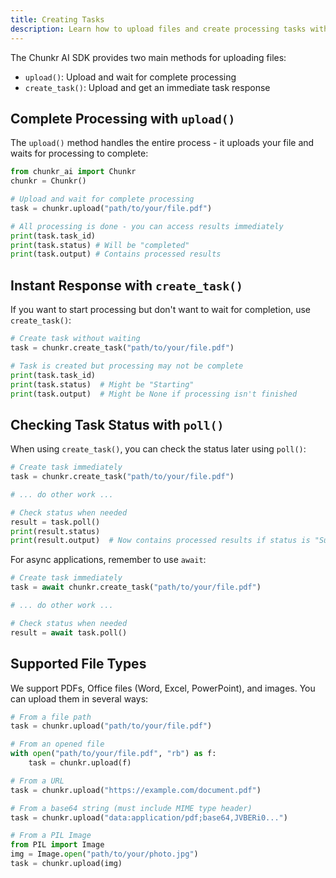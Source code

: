 ```yaml
---
title: Creating Tasks
description: Learn how to upload files and create processing tasks with Chunkr AI
---
```


The Chunkr AI SDK provides two main methods for uploading files:
- `upload()`: Upload and wait for complete processing
- `create_task()`: Upload and get an immediate task response

## Complete Processing with `upload()`

The `upload()` method handles the entire process - it uploads your file and waits for processing to complete:

<CodeGroup> 

```python Python
from chunkr_ai import Chunkr
chunkr = Chunkr()

# Upload and wait for complete processing
task = chunkr.upload("path/to/your/file.pdf")

# All processing is done - you can access results immediately
print(task.task_id)
print(task.status) # Will be "completed"
print(task.output) # Contains processed results
```

</CodeGroup>

## Instant Response with `create_task()`

If you want to start processing but don't want to wait for completion, use `create_task()`:

<CodeGroup> 

```python Python
# Create task without waiting
task = chunkr.create_task("path/to/your/file.pdf")

# Task is created but processing may not be complete
print(task.task_id)
print(task.status)  # Might be "Starting"
print(task.output)  # Might be None if processing isn't finished
```

</CodeGroup>

## Checking Task Status with `poll()`

When using `create_task()`, you can check the status later using `poll()`:

<CodeGroup> 

```python Python
# Create task immediately
task = chunkr.create_task("path/to/your/file.pdf")

# ... do other work ...

# Check status when needed
result = task.poll()
print(result.status)
print(result.output)  # Now contains processed results if status is "Succeeded"
```

</CodeGroup>

For async applications, remember to use `await`:

<CodeGroup> 

```python Python
# Create task immediately
task = await chunkr.create_task("path/to/your/file.pdf")

# ... do other work ...

# Check status when needed
result = await task.poll()
```

</CodeGroup>

## Supported File Types

We support PDFs, Office files (Word, Excel, PowerPoint), and images. You can upload them in several ways:

<CodeGroup> 

```python Python
# From a file path
task = chunkr.upload("path/to/your/file.pdf")

# From an opened file
with open("path/to/your/file.pdf", "rb") as f:
    task = chunkr.upload(f)

# From a URL
task = chunkr.upload("https://example.com/document.pdf")

# From a base64 string (must include MIME type header)
task = chunkr.upload("data:application/pdf;base64,JVBERi0...")

# From a PIL Image
from PIL import Image
img = Image.open("path/to/your/photo.jpg")
task = chunkr.upload(img)
```
</CodeGroup>